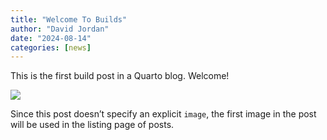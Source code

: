 ```yaml
---
title: "Welcome To Builds"
author: "David Jordan"
date: "2024-08-14"
categories: [news]
---
```


This is the first build post in a Quarto blog. Welcome!

![](thumbnail.jpg)

Since this post doesn't specify an explicit `image`, the first image in the post will be used in the listing page of posts.
